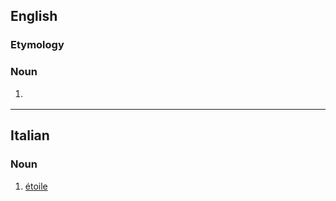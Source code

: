 ==English==

===Etymology===
{{etyl|fr}} {{term|étoile|lang=fr}}

===Noun===
{{en-noun}}

# {{heraldry}} {{alternative form of|estoile}}

{{Webster 1913}}

----

==Italian==

===Noun===
{{head|it|noun|g=m|g2=f|invariable}}

# [[étoile]]